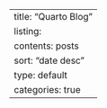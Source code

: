 ---
title: "Quarto Blog"
listing:
  contents: posts
  sort: "date desc"
  type: default
  categories: true
---